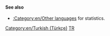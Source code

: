 {{en/Bilingual box| Tr
| --
| ''This page provides an index for a wide range of '''articles in Turkish''' in OpenTTD Wiki.<br/>Articles with {{en/s|Other_languages}} template with'' '''<code><nowiki>language_page=tr</nowiki></code>''' ''parameter automatically link here.''
}}

====See also====
*[[:Category:en/Other languages]] for statistics.

[[Category:en/Turkish (Türkçe)]][[Category:en/Articles in other languages|TR]]